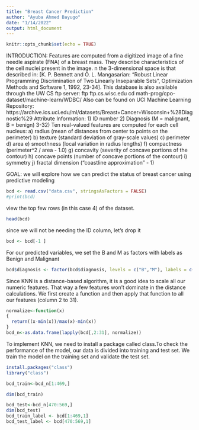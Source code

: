 ---
title: "Breast Cancer Prediction"
author: "Ayuba Ahmed Bayugo"
date: "1/14/2022"
output: html_document
---

```{r setup, include=FALSE}
knitr::opts_chunk$set(echo = TRUE)
```
INTRODUCTION: Features are computed from a digitized image of a fine needle aspirate (FNA) of a breast mass. They describe characteristics of the cell nuclei present in the image.
n the 3-dimensional space is that described in: [K. P. Bennett and O. L. Mangasarian: "Robust Linear Programming Discrimination of Two Linearly Inseparable Sets", Optimization Methods and Software 1, 1992, 23-34].
This database is also available through the UW CS ftp server:
ftp ftp.cs.wisc.edu
cd math-prog/cpo-dataset/machine-learn/WDBC/
Also can be found on UCI Machine Learning Repository: https://archive.ics.uci.edu/ml/datasets/Breast+Cancer+Wisconsin+%28Diagnostic%29
Attribute Information:
1) ID number
2) Diagnosis (M = malignant, B = benign)
3-32)
Ten real-valued features are computed for each cell nucleus:
a) radius (mean of distances from center to points on the perimeter)
b) texture (standard deviation of gray-scale values)
c) perimeter
d) area
e) smoothness (local variation in radius lengths)
f) compactness (perimeter^2 / area - 1.0)
g) concavity (severity of concave portions of the contour)
h) concave points (number of concave portions of the contour)
i) symmetry
j) fractal dimension ("coastline approximation" - 1)

GOAL: we will explore how we can predict the status of breast cancer using predictive modeling

```{r}
bcd <- read.csv("data.csv", stringsAsFactors = FALSE)
#print(bcd)
```

view the top few rows (in this case 4) of the dataset. 
```{r}
head(bcd)
```

since we will not be needing the ID column, let's drop it
```{r}
bcd <- bcd[-1 ]
```

For our predicted variables, we set the B and M as factors with labels as Benign and Malignant

```{r}
bcd$diagnosis <- factor(bcd$diagnosis, levels = c("B","M"), labels = c("Benign", "Malignant"))
```
Since KNN is a distance-based algorithm, it is a good idea to scale all our numeric features. That way a few features won’t dominate in the distance calculations. We first
create a function and then apply that function to all our features (column 2 to 31).

```{r}
normalize<-function(x)
{
  return((x-min(x))/max(x)-min(x))
}
bcd_n<-as.data.frame(lapply(bcd[,2:31], normalize))
```

To implement KNN, we need to install a package called class.To check the performance of the model, our data is divided into training and test set. We train the model on the training set and validate the test set.
```{r}
install.packages("class")
library("class")
```


```{r}
bcd_train<-bcd_n[1:469,]

dim(bcd_train)

bcd_test<-bcd_n[470:569,]
dim(bcd_test)
bcd_train_label <- bcd[1:469,1]
bcd_test_label <- bcd[470:569,1]
```

